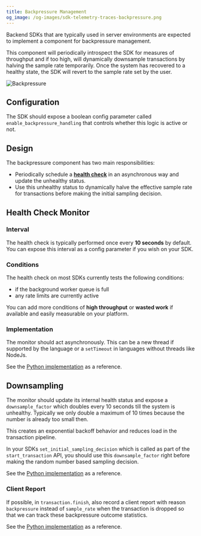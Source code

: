```yaml
---
title: Backpressure Management
og_image: /og-images/sdk-telemetry-traces-backpressure.png
---
```


Backend SDKs that are typically used in server environments are expected to implement a component for backpressure management.

This component will periodically introspect the SDK for measures of throughput and if too high, will dynamically downsample transactions by halving the sample rate temporarily.
Once the system has recovered to a healthy state, the SDK will revert to the sample rate set by the user.

![Backpressure](backpressure.png)

## Configuration

The SDK should expose a boolean config parameter called `enable_backpressure_handling` that controls whether this logic is active or not.

## Design

The backpressure component has two main responsibilities:

* Periodically schedule a [**health check**](#health-check-monitor) in an asynchronous way and update the unhealthy status.
* Use this unhealthy status to dynamically halve the effective sample rate for transactions before making the initial sampling decision.

## Health Check Monitor

### Interval

The health check is typically performed once every **10 seconds** by default. You can expose this interval as a config parameter if you wish on your SDK.

### Conditions

The health check on most SDKs currently tests the following conditions:
  * if the background worker queue is full
  * any rate limits are currently active

You can add more conditions of **high throughput** or **wasted work** if available and easily measurable on your platform.

### Implementation

The monitor should act asynchronously.
This can be a new thread if supported by the language or a `setTimeout` in languages without threads like NodeJs.

See the [Python implementation](https://github.com/getsentry/sentry-python/blob/d9d87998029fb0ef2bfe933cea0b69bfee60ed51/sentry_sdk/monitor.py#L16-L123) as a reference.

## Downsampling

The monitor should update its internal health status and expose a `downsample_factor` which doubles every 10 seconds till the system is unhealthy.
Typically we only double a maximum of 10 times because the number is already too small then.

This creates an exponential backoff behavior and reduces load in the transaction pipeline.

In your SDKs `set_initial_sampling_decision` which is called as part of the `start_transaction` API, you should use this `downsample_factor` right before making the random number based sampling decision.

See the [Python implementation](https://github.com/getsentry/sentry-python/blob/d9d87998029fb0ef2bfe933cea0b69bfee60ed51/sentry_sdk/tracing.py#L888-L889) as a reference.

### Client Report

If possible, in `transaction.finish`, also record a client report with reason `backpressure` instead of `sample_rate` when the transaction is dropped so that we can track these backpressure outcome statistics.

See the [Python implementation](https://github.com/getsentry/sentry-python/blob/d9d87998029fb0ef2bfe933cea0b69bfee60ed51/sentry_sdk/tracing.py#L705-L711) as a reference.
